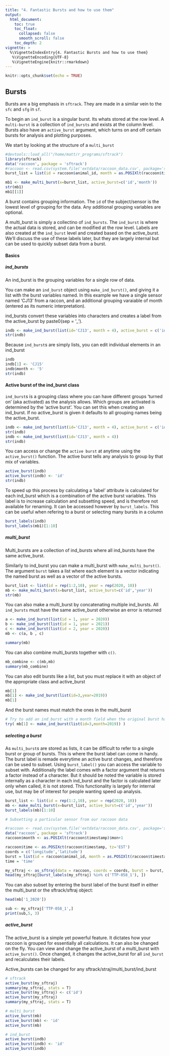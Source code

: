 ```yaml
---
title: "4. Fantastic Bursts and how to use them"
output:
  html_document:
    toc: true
    toc_float:
      collapsed: false
      smooth_scroll: false
    toc_depth: 2
vignette: >
  %\VignetteIndexEntry{4. Fantastic Bursts and how to use them}
   %\VignetteEncoding{UTF-8}
   %\VignetteEngine{knitr::rmarkdown}
---
```

```r
knitr::opts_chunk$set(echo = TRUE)

```

## Bursts  

Bursts are a big emphasis in `sftrack`. They are made in a similar vein to the `sfc` and `sfg` in `sf`. 

To begin an `ind_burst` is a singular burst. Its whats stored at the row level. 
A `multi-burst` is a collection of `ind_bursts` and exists at the column level. Bursts also have an `active_burst` argument, which turns on and off certain bursts for analysis and plotting purposes.

We start by looking at the structure of a `multi_burst`
```r
#devtools::load_all("/home/matt/r_programs/sftrack")
library(sftrack)
data('raccoon', package = 'sftrack')
#raccoon <- read.csv(system.file('extdata/raccoon_data.csv', package='sftrack'))
burst_list = list(id = raccoon$animal_id, month = as.POSIXlt(raccoon$timestamp)$mon+1)

mb1 <- make_multi_burst(x=burst_list, active_burst=c('id','month'))
str(mb1)
mb1[[1]]
```

A burst contains grouping information. The `id` of the subject/sensor is the lowest level of grouping for the data. Any additional grouping variables are optional. 

A multi_burst is simply a collectino of `ind_bursts`. The `ind_burst` is where the actual data is stored, and can be modified at the row level. Labels are also created at the `ind_burst` level and created based on the active_burst. We'll discuss the use of these labels later, but they are largely internal but can be used to quickly subset data from a burst.

#### Basics

##### ind_bursts 
An ind_burst is the grouping variables for a single row of data.  

You can make an `ind_burst` object using `make_ind_burst()`, and giving it a list with the burst variables named. In this example we have a single sensor named 'CJ13' from a raccon, and an additional grouping varaiable of month (entered as its numeric interpretation).

ind_bursts convert these variables into characters and creates a label from the active_burst by paste0(sep = '_').

```r

indb <- make_ind_burst(list(id='CJ13', month = 4), active_burst = c('id','month'))
str(indb)
```

Because `ind_burst`s are simply lists, you can edit individual elements in an ind_burst
```r
indb 
indb[1] <- 'CJ15'
indb$month <- '5'
str(indb)
```

#### Active burst of the ind_burst class

`ind_burst`s is a grouping class where you can have different groups 'turned on' (aka activated) as the analysis allows. Which groups are activated is determined by the 'active burst'. You can set this when creating an ind_burst. If no active_burst is given it defaults to all grouping names being the active_burst. 

```r
indb <- make_ind_burst(list(id='CJ13', month = 4), active_burst = c('id'))
str(indb)
indb <- make_ind_burst(list(id='CJ13', month = 4))
str(indb)

```

You can access or change the `active burst` at anytime using the `active_burst()` function. The active burst tells any analysis to group by that mix of variables. 

```r
active_burst(indb)
active_burst(indb) <- 'id'
str(indb)

```

To speed up this process by calculating a 'label' attribute is calculated for each ind_burst which is a combination of the active burst variables. This label is to increase calculation and subsetting speed, and is therefore not available for renaming. It can be accessed however by `burst_labels`. This can be useful when refering to a burst or selecting many bursts in a column

```r
burst_labels(indb)
burst_labels(mb1)[1:10]
```

##### multi_burst  
Multi_bursts are a collection of ind_bursts where all ind_bursts have the same active_burst.

Similarly to ind_burst you can make a multi_burst with `make_multi_burst()`. The argument `burst` takes a list where each element is a vector indicating the named burst as well as a vector of the active bursts.

```r
burst_list <- list(id = rep(1:2,10), year = rep(2020, 10))
mb <- make_multi_burst(x=burst_list, active_burst=c('id','year'))
str(mb)
```

You can also make a multi_burst by concatenating multiple ind_bursts. All `ind_bursts` must have the same active_burst otherwise an error is returned

```r
a <- make_ind_burst(list(id = 1, year = 2020))
b <- make_ind_burst(list(id = 1, year = 2021))
c <- make_ind_burst(list(id = 2, year = 2020))
mb <- c(a, b , c)

summary(mb)
```

You can also combine multi_bursts together with `c()`.  

```r
mb_combine <- c(mb,mb)
summary(mb_combine)
```
You can also edit bursts like a list, but you must replace it with an object of the appropriate class and active_burst
```r
mb[1]
mb[1] <- make_ind_burst(list(id=3,year=2019))
mb[1]

```

And the burst names must match the ones in the multi_burst
```r
# Try to add an ind_burst with a month field when the original burst had year instead 
try( mb[1] <- make_ind_burst(list(id=3,month=2019)) )
```

##### selecting a burst

As `multi_burst`s are stored as lists, it can be difficult to refer to a single burst or group of bursts. This is where the burst label can come in handy. The burst label is remade everytime an active burst changes, and therefore can be used to subset. Using `burst_label()` you can access the variable to subset with. Additionally the label comes with a factor argument that returns a factor instead of a character. But it should be noted the variable is stored internally as a character in each ind_burst and the factor is calculated later only when called, it is not stored. This functionality is largely for internal use, but may be of interest for people wanting speed up analysis.

```r
burst_list <- list(id = rep(1:2,10), year = rep(2020, 10))
mb <- make_multi_burst(x=burst_list, active_burst=c('id','year'))
burst_labels(mb)[1:10]

# Subsetting a particular sensor from our raccoon data

#raccoon <- read.csv(system.file('extdata/raccoon_data.csv', package='sftrack'))
data('raccoon', package = 'sftrack')
raccoon$month <- as.POSIXlt(raccoon$timestamp)$mon+1

raccoon$time <- as.POSIXct(raccoon$timestamp, tz='EST')
coords = c('longitude','latitude')
burst = list(id = raccoon$animal_id, month = as.POSIXlt(raccoon$timestamp)$mon+1)
time = 'time'

my_sftraj <- as_sftraj(data = raccoon, coords = coords, burst = burst, time = time)
head(my_sftraj[burst_labels(my_sftraj) %in% c('TTP-058_1'), ])


```

You can also subset by entering the burst label of the burst itself in either the multi_burst or the sftrack/sftraj object:

```r
head(mb['1_2020'])

sub <- my_sftraj['TTP-058_1',]
print(sub,5, 3)
```
##### active_burst 
The active_burst is a simple yet powerful feature. It dictates how your raccoon is grouped for essentially all calculations. It can also be changed on the fly. You can view and change the active_burst of a multi_burst with `active_burst()`. Once changed, it changes the active_burst for all `ind_burst` and recalculates their labels.

Active_bursts can be changed for any sftrack/straj/multi_burst/ind_burst

```r
# sftrack
active_burst(my_sftraj)
summary(my_sftraj, stats = T)
active_burst(my_sftraj) <- c('id')
active_burst(my_sftraj)
summary(my_sftraj, stats = T)

# multi_burst
active_burst(mb)
active_burst(mb) <- 'id'
active_burst(mb)

# ind_burst
active_burst(indb)
active_burst(indb) <- 'id'
active_burst(indb)

```
